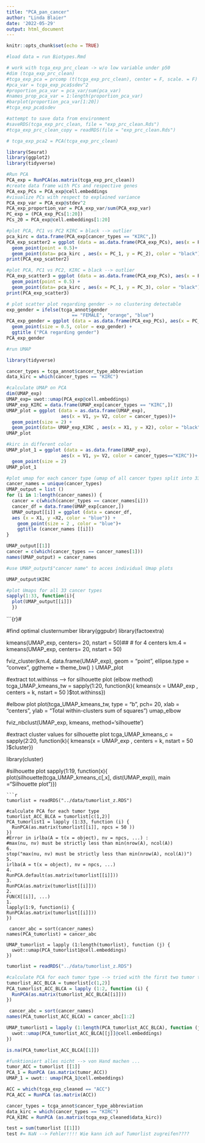 ```yaml
---
title: "PCA_pan_cancer"
author: "Linda Blaier"
date: '2022-05-29'
output: html_document
---
```


```r
knitr::opts_chunk$set(echo = TRUE)
```

```r
#load data = run Biotypes.Rmd 
```

```r
# work with tcga_exp_prc_clean -> w/o low variable under p50
#dim (tcga_exp_prc_clean)
#tcga_exp_pca = prcomp (t(tcga_exp_prc_clean), center = F, scale. = F)
#pca_var = tcga_exp_pca$sdev^2
#proportion_pca_var = pca_var/sum(pca_var)
#names_prop_pca_var = 1:length(proportion_pca_var)
#barplot(proportion_pca_var[1:20])
#tcga_exp_pca$sdev
```

```r
#attempt to save data from environment
#saveRDS(tcga_exp_prc_clean, file = "exp_prc_clean.Rds")
#tcga_exp_prc_clean_copy = readRDS(file = "exp_prc_clean.Rds")
```

```r
# tcga_exp_pca2 = PCA(tcga_exp_prc_clean)

```

```r
library(Seurat)
library(ggplot2)
library(tidyverse)
```

```r
#Run PCA 
PCA_exp = RunPCA(as.matrix(tcga_exp_prc_clean))
#create data frame with PCs and respective genes
PCA_exp_PCs = PCA_exp@cell.embeddings
#visualize PCs with respect to explained variance
PCA_exp_var = PCA_exp@stdev^2
PCA_exp_proportion_var = PCA_exp_var/sum(PCA_exp_var)
PC_exp = (PCA_exp_PCs[1:20])
PCs_20 = PCA_exp@cell.embeddings[1:20]

#plot PCA, PC1 vs PC2 KIRC = black --> outlier
pca_kirc = data.frame(PCA_exp[cancer_types == "KIRC",])
PCA_exp_scatter2 = ggplot (data = as.data.frame(PCA_exp_PCs), aes(x = PC_1, y = PC_2, color = cancer_types)) +
  geom_point(point = 0.5)+ 
  geom_point(data= pca_kirc , aes(x = PC_1, y = PC_2), color = "black")
print(PCA_exp_scatter2) 

#plot PCA, PC1 vs PC2, KIRC = black --> outlier
PCA_exp_scatter3 = ggplot (data = as.data.frame(PCA_exp_PCs), aes(x = PC_1, y = PC_3, color = cancer_types )) +
  geom_point(point = 0.5) + 
  geom_point(data= pca_kirc , aes(x = PC_1, y = PC_3), color = "black")
print(PCA_exp_scatter3) 

# plot scatter plot regarding gender -> no clustering detectable
exp_gender = ifelse(tcga_annot$gender
                        == "FEMALE", "orange", "blue")
PCA_exp_gender = ggplot (data = as.data.frame(PCA_exp_PCs), aes(x = PC_1, y= PC_2)) + 
  geom_point(size = 0.5, color = exp_gender) + 
  ggtitle ("PCA regarding gender")
PCA_exp_gender
```

```r
#run UMAP

library(tidyverse)

cancer_types = tcga_annot$cancer_type_abbreviation
data_kirc = which(cancer_types == "KIRC")

#calculate UMAP on PCA 
dim(UMAP_exp)
UMAP_exp= uwot::umap(PCA_exp@cell.embeddings)
UMAP_exp_KIRC = data.frame(UMAP_exp[cancer_types == "KIRC",])
UMAP_plot = ggplot (data = as.data.frame(UMAP_exp), 
                    aes(x = V1, y= V2, color = cancer_types))+
  geom_point(size = 2) +
  geom_point(data= UMAP_exp_KIRC , aes(x = X1, y = X2), color = "black")
UMAP_plot

#kirc in different color
UMAP_plot_1 = ggplot (data = as.data.frame(UMAP_exp), 
                    aes(x = V1, y= V2, color = cancer_types=="KIRC"))+
  geom_point(size = 2) 
UMAP_plot_1

#plot umap for each cancer type (umap of all cancer types split into 33 plots per cancer type)
cancer_names = unique(cancer_types)
UMAP_output = list ()
for (i in 1:length(cancer_names)) {
  cancer = c(which(cancer_types == cancer_names[i]))
  cancer_df = data.frame(UMAP_exp[cancer,])
  UMAP_output[[i]] = ggplot (data = cancer_df,
  aes (x = X1, y =X2, color = "blue")) + 
    geom_point(size = 2 , color = "blue")+ 
    ggtitle (cancer_names [[i]])
}

UMAP_output[[1]]
cancer = c(which(cancer_types == cancer_names[1]))
names(UMAP_output) = cancer_names

#use UMAP_output$"cancer name" to acces individual Umap plots

UMAP_output$KIRC

#plot Umaps for all 33 cancer types
sapply(1:33, function(i){
  plot(UMAP_output[[i]])
  })

```


```{r}#

#find optimal clusternumber
library(ggpubr)
library(factoextra)

kmeans(UMAP_exp, centers= 20, nstart = 50)##
# for 4 centers
km.4 = kmeans(UMAP_exp, centers= 20, nstart = 50)

fviz_cluster(km.4, data.frame(UMAP_exp),
             geom = "point",
             ellipse.type = "convex", 
             ggtheme = theme_bw()
             )
UMAP_plot

#extract tot.withinss --> for silhouette plot (elbow method)
tcga_UMAP_kmeans_tw = sapply(1:20, function(k){
  kmeans(x = UMAP_exp , centers = k, nstart = 50 )$tot.withinss})

#elbow plot
plot(tcga_UMAP_kmeans_tw, type = "b", pch= 20, xlab = "centers", ylab = "Total within-clusters sum of squares")
umap_elbow


fviz_nbclust(UMAP_exp, kmeans, method='silhouette')

#extract cluster values for silhouette plot
tcga_UMAP_kmeans_c = sapply(2:20, function(k){
  kmeans(x = UMAP_exp , centers = k, nstart = 50 )$cluster})

library(cluster)


#silhouette plot
sapply(1:19, function(x){
  plot(silhouette(tcga_UMAP_kmeans_c[,x], dist(UMAP_exp)), main ="Silhouette plot")})
```
```r
tumorlist = readRDS("../data/tumorlist_z.RDS")

#calculate PCA for each tumor type 
tumorlist_ACC_BLCA = tumorlist[c(1,2)]
PCA_tumorlist1 = lapply (1:33, function (i) {
  RunPCA(as.matrix(tumorlist[[i]], npcs = 50 ))
})
#Error in irlba(A = t(x = object), nv = npcs, ...) : 
#max(nu, nv) must be strictly less than min(nrow(A), ncol(A))
6.
stop("max(nu, nv) must be strictly less than min(nrow(A), ncol(A))")
5.
irlba(A = t(x = object), nv = npcs, ...)
4.
RunPCA.default(as.matrix(tumorlist[[i]]))
3.
RunPCA(as.matrix(tumorlist[[i]]))
2.
FUN(X[[i]], ...)
1.
lapply(1:9, function(i) {
RunPCA(as.matrix(tumorlist[[i]]))
})

 cancer_abc = sort(cancer_names)
names(PCA_tumorlist) = cancer_abc

UMAP_tumorlist = lapply (1:length(tumorlist), function (j) {
  uwot::umap(PCA_tumorlist1@cell.embeddings)
})
```
```r
tumorlist = readRDS("../data/tumorlist_z.RDS")

#calculate PCA for each tumor type --> tried with the first two tumor types
tumorlist_ACC_BLCA = tumorlist[c(1,2)]
PCA_tumorlist_ACC_BLCA = lapply (1:2, function (i) {
  RunPCA(as.matrix(tumorlist_ACC_BLCA[[i]]))
})

 cancer_abc = sort(cancer_names)
names(PCA_tumorlist_ACC_BLCA) = cancer_abc[1:2]
```

```r
UMAP_tumorlist1 = lapply (1:length(PCA_tumorlist_ACC_BLCA), function (j) {
  uwot::umap(PCA_tumorlist_ACC_BLCA[[j]]@cell.embeddings)
})

is.na(PCA_tumorlist_ACC_BLCA[[1]])
```
```r
#funktioniert alles nicht --> von Hand machen ...
tumor_ACC = tumorlist [[1]]
PCA_1 = RunPCA (as.matrix(tumor_ACC))
UMAP_1 = uwot:: umap(PCA_1@cell.embeddings)

ACC = which(tcga_exp_cleaned == "ACC")
PCA_ACC = RunPCA (as.matrix(ACC))

cancer_types = tcga_annot$cancer_type_abbreviation
data_kirc = which(cancer_types == "KIRC")
PCA_KIRC = RunPCA (as.matrix(tcga_exp_cleaned$data_kirc)) 

test = sum(tumorlist [[1]])
test #= NaN --> Fehler!!!! Wie kann ich auf Tumorlist zugreifen????

```

